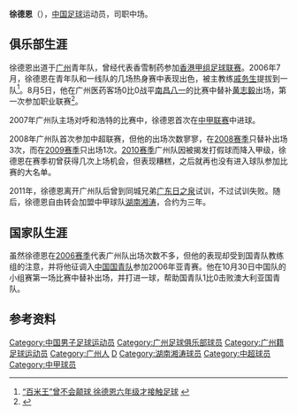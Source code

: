 {{Football player infobox
| playername = 徐德恩
| fullname = 徐德恩
| englishfullname = Xu Deen
| countryofbirth = {{CHN}}
| cityofbirth = [[广东|广东]][[广州|广州]]
| dateofbirth = {{birth date and age|1987|1|1}}
| height = {{height|m=1.72}}
| position = 中场
| currentclub = [[湖南湘涛|湖南湘涛]]
| clubnumber = 
| youthyears = 
| youthclubs = [[广州医药|广州医药]]
| years = 2004-2005年<br>2006-2010年<br>2011年
| clubs = 香雪制药<br>[[广州恆大|广州恆大]]<br>[[湖南湘涛|湖南湘涛]]
| caps(goals) = 10 (1)<br>30 (2)<br>6 (0)
| nationalyears = 2006年
| nationalteam = {{flagicon|CHN}}[[中国国青队|中国国青队]]
| nationalcaps(goals) =
| pcupdate = 2011年12月31日 |
| ntupdate = 2009年12月31日  |
|}}
'''徐德恩'''（{{bd|1987年|1月1日|catIdx=X}}），[[中国|中国]][[足球|足球]]运动员，司职中场。

== 俱乐部生涯 ==
徐德恩出道于[[广州医药|广州]]青年队，曾经代表香雪制药参加[[香港甲组足球联赛|香港甲组足球联赛]]。2006年7月，徐德恩在青年队和一线队的几场热身赛中表现出色，被主教练[[戚务生|戚务生]]提拔到一队<ref>[http://news.titan24.com/titan/51/07-12-25/12284.html “百米王”曾不会颠球 徐德恩六年级才接触足球] {{webarchive|url=https://web.archive.org/web/20110506000804/http://news.titan24.com/titan/51/07-12-25/12284.html |date=2011-05-06 }}</ref>。8月5日，他在广州医药客场0比0战平[[南昌八一|南昌八一]]的比赛中替补[[黄志毅|黄志毅]]出场，第一次参加职业联赛<ref>{{Cite web |url=http://www.ycwb.com/gb/content/2006-08/06/content_1179599.htm |title=中甲联赛：穗军又平弱旅 冲超前景逐渐黯淡  |access-date=2010-01-07 |archive-url=https://web.archive.org/web/20160307193246/http://www.ycwb.com/gb/content/2006-08/06/content_1179599.htm |archive-date=2016-03-07 |dead-url=yes }}</ref>。

2007年广州队主场对呼和浩特的比赛中，徐德恩首次在[[中甲联赛|中甲联赛]]中进球。

2008年广州队首次参加中超联赛，但他的出场次数寥寥，在[[2008年中国足球超级联赛|2008赛季]]只替补出场3次，而在[[2009年中国足球超级联赛|2009赛季]]只出场1次。[[2010年中国足球甲级联赛|2010赛季]]广州队因被揭发打假球而降入甲级，徐德恩在赛季初曾获得几次上场机会，但表现糟糕，之后就再也没有进入球队参加比赛的大名单。

2011年，徐德恩离开广州队后曾到同城兄弟[[广东日之泉|广东日之泉]]试训，不过试训失败。随后，徐德恩自由转会加盟中甲球队[[湖南湘涛|湖南湘涛]]，合约为三年。

== 国家队生涯 ==
虽然徐德恩在[[2006年中国足球甲级联赛|2006赛季]]代表广州队出场次数不多，但他的表现却受到国青队教练组的注意，并将他征调入[[中国国青队|中国国青队]]参加2006年亚青赛。他在10月30日中国队的小组赛第一场比赛中替补出场，并打进一球，帮助国青队1比0击败澳大利亚国青队。

==参考资料==
<references />

{{2006年广州医药名单}}
{{2007年广州医药名单}}
{{2008年广州医药名单}}
{{2009年广州医药名单}}
{{2010年广州恒大名单}}
{{2011年中甲分类名单湖南}}

{{DEFAULTSORT:XU Deen}}
[[Category:中国男子足球运动员|Category:中国男子足球运动员]]
[[Category:广州足球俱乐部球员|Category:广州足球俱乐部球员]]
[[Category:广州籍足球运动员|Category:广州籍足球运动员]]
[[Category:广州人|Category:广州人]]
[[Category:徐姓|D]]
[[Category:湖南湘涛球员|Category:湖南湘涛球员]]
[[Category:中超球员|Category:中超球员]]
[[Category:中甲球员|Category:中甲球员]]